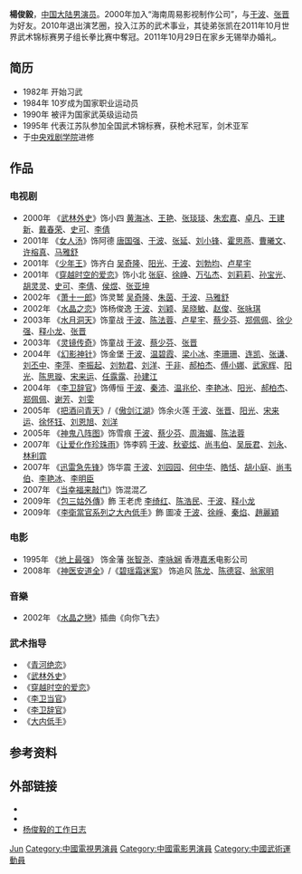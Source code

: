 {{blpunsourced|time=2019-09-01}}
{{Infobox entertainer
| name = 楊俊毅
| type     = 男演员
| image =
| imagesize =
| caption =
| 國籍 = {{PRC}}
| 羅馬拼音 = Yang Junyi
| birthdate = {{birth date and age|1974|5|1}}
| 出生地點 = {{CHN}}[[江蘇|江蘇]][[無錫|無錫]]
| deathdate = 
| deathplace = 
| education = 大学
| othername =
| homepage = 
| spouse = {{marriage|王在玲|Oct 29, 2011}}
| IMDb = nm2071903
}}

'''楊俊毅'''{{BD|1974年|5月1日}}，[[中国大陆|中国大陆]][[男演员|男演员]]。2000年加入“海南周易影视制作公司”，与[[于波|于波]]、[[张晋|张晋]]为好友。2010年退出演艺圈，投入江苏的武术事业，其徒弟张凯在2011年10月世界武术锦标赛男子组长拳比赛中奪冠。2011年10月29日在家乡无锡举办婚礼。

==简历==
*1982年 开始习武
*1984年 10岁成为国家职业运动员
*1990年 被评为国家武英级运动员
*1995年 代表江苏队参加全国武术锦标赛，获枪术冠军，剑术亚军
*于[[中央戏剧学院|中央戏剧学院]]进修 

==作品==
===电视剧===
*2000年 《[[武林外史|武林外史]]》饰小四 [[黄海冰|黄海冰]]、[[王艳|王艳]]、[[张琰琰|张琰琰]]、[[朱宏嘉|朱宏嘉]]、[[卓凡|卓凡]]、[[王建新_(1970年)|王建新]]、[[戴春荣|戴春荣]]、[[史可|史可]]、[[李倩_(演员)|李倩]]
*2001年 《[[女人汤|女人汤]]》饰阿德 [[唐国强|唐国强]]、[[于波|于波]]、[[张延|张延]]、[[刘小锋|刘小锋]]、[[霍思燕|霍思燕]]、[[曹曦文|曹曦文]]、[[许榕真|许榕真]]、[[马雅舒|马雅舒]]
*2001年 《[[少年王|少年王]]》饰齐白 [[吴奇隆|吴奇隆]]、[[阳光|阳光]]、[[于波|于波]]、[[刘勃均|刘勃均]]、[[卢星宇|卢星宇]]
*2001年 《[[穿越时空的爱恋|穿越时空的爱恋]]》饰小北 [[张庭|张庭]]、[[徐峥|徐峥]]、[[万弘杰|万弘杰]]、[[刘莉莉|刘莉莉]]、[[孙宝光|孙宝光]]、[[胡灵灵|胡灵灵]]、[[史可|史可]]、[[李倩_(演员)|李倩]]、[[侯煜|侯煜]]、[[张亚坤|张亚坤]]
*2002年 《[[萧十一郎_(2002年电视剧)|萧十一郎]]》饰灵鹫 [[吴奇隆|吴奇隆]]、[[朱茵|朱茵]]、[[于波|于波]]、[[马雅舒|马雅舒]]
*2002年 《[[水晶之恋|水晶之恋]]》饰杨俊逸 [[于波|于波]]、[[刘颖|刘颖]]、[[吴晓敏|吴晓敏]]、[[赵俊|赵俊]]、[[张咏琪|张咏琪]]
*2003年 《[[水月洞天|水月洞天]]》饰童战 [[于波|于波]]、[[陈法蓉|陈法蓉]]、[[卢星宇|卢星宇]]、[[蔡少芬|蔡少芬]]、[[郑佩佩|郑佩佩]]、[[徐少强|徐少强]]、[[释小龙|释小龙]]、[[张晋|张晋]]
*2003年 《[[灵镜传奇|灵镜传奇]]》饰童战 [[于波|于波]]、[[蔡少芬|蔡少芬]]、[[张晋|张晋]]
*2004年 《[[幻影神针|幻影神针]]》饰金堡 [[于波|于波]]、[[温碧霞|温碧霞]]、[[梁小冰|梁小冰]]、[[李珊珊_(藝員)|李珊珊]]、[[连凯|连凯]]、[[张谦|张谦]]、[[刘丕中|刘丕中]]、[[李萍|李萍]]、[[李振起|李振起]]、[[刘勃君|刘勃君]]、[[刘洋|刘洋]]、[[于非|于非]]、[[郝柏杰|郝柏杰]]、[[傅小娜|傅小娜]]、[[武家辉|武家辉]]、[[阳光|阳光]]、[[陈思璇|陈思璇]]、[[宋来运|宋来运]]、[[任露露|任露露]]、[[孙建江|孙建江]]
*2004年 《[[李卫辞官|李卫辞官]]》饰傅恒 [[于波|于波]]、[[秦沛|秦沛]]、[[温兆伦|温兆伦]]、[[李艳冰|李艳冰]]、[[阳光|阳光]]、[[郝柏杰|郝柏杰]]、[[郑佩佩|郑佩佩]]、[[谢芳|谢芳]]、[[刘雯|刘雯]] 
*2005年 《[[把酒问青天|把酒问青天]]》/《[[傲剑江湖|傲剑江湖]]》饰余火莲 [[于波|于波]]、[[张晋|张晋]]、[[阳光|阳光]]、[[宋来运|宋来运]]、[[徐怀钰|徐怀钰]]、[[刘恩旭|刘恩旭]]、[[刘洋|刘洋]]
*2005年 《[[神鬼八阵图|神鬼八阵图]]》饰雪痕 [[于波|于波]]、[[蔡少芬|蔡少芬]]、[[周海媚|周海媚]]、[[陈法蓉|陈法蓉]]
*2007年 《[[让爱化作珍珠雨|让爱化作珍珠雨]]》饰李鸥 [[于波|于波]]、[[秋瓷炫|秋瓷炫]]、[[尚韦伯|尚韦伯]]、[[吴辰君|吴辰君]]、[[刘永|刘永]]、[[林利霏|林利霏]]
*2007年 《[[迅雷急先锋|迅雷急先锋]]》饰华震 [[于波|于波]]、[[刘园园|刘园园]]、[[何中华|何中华]]、[[皓恬|皓恬]]、[[胡小庭|胡小庭]]、[[尚韦伯|尚韦伯]]、[[李艳冰|李艳冰]]、[[李明臣|李明臣]]  
*2007年 《[[当幸福来敲门|当幸福来敲门]]》饰混混乙
*2009年 《[[包三姑外傳|包三姑外傳]]》飾 王老虎 [[李绮红|李绮红]]、[[陈浩民|陈浩民]]、[[于波|于波]]、[[释小龙|释小龙]]
*2009年 《[[李衛當官系列之大內低手|李衛當官系列之大內低手]]》飾 圖凌 [[于波|于波]]、[[徐崢|徐崢]]、[[秦焰|秦焰]]、[[趙麗穎|趙麗穎]]

===电影===
*1995年 《[[地上最强|地上最强]]》 饰金藩 [[张智尧|张智尧]]、[[李咏娴|李咏娴]] 香港[[嘉禾|嘉禾]]电影公司
*2008年 《[[神医安道全|神医安道全]]》/《[[碧瑶霜迷案|碧瑶霜迷案]]》 饰追风 [[陈龙|陈龙]]、[[陈德容|陈德容]]、[[翁家明|翁家明]]

===音樂===
*2002年 《[[水晶之戀|水晶之戀]]》插曲《向你飞去》

===武术指导===
*《[[青河绝恋|青河绝恋]]》
*《[[武林外史|武林外史]]》
*《[[穿越时空的爱恋|穿越时空的爱恋]]》
*《[[李卫当官|李卫当官]]》
*《[[李卫辞官|李卫辞官]]》
*《[[大内低手|大内低手]]》

== 参考资料 ==
{{reflist}}

== 外部链接 ==
* {{imdb|nm2071903}}
* {{douban people}}
* [http://blog.sina.com.cn/yangjunyi0501 杨俊毅的工作日志] {{Wayback|url=http://blog.sina.com.cn/yangjunyi0501 |date=20190820123555 }}

{{Authority control}}
{{DEFAULTSORT:Yang junyi}}
[[Category:杨姓|Jun]]
[[Category:中國電視男演員|Category:中國電視男演員]]
[[Category:中國電影男演員|Category:中國電影男演員]]
[[Category:中國武術運動員|Category:中國武術運動員]]